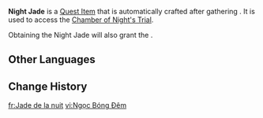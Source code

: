 {{Item Infobox
|id           = 120916
|image        = Item Night Jade.png
|type         = Quest Items
|quality      = 
|description  = A nearly weightless black jade, enveloped in chilling flames. According to Natlan's legends, offering it at a specific altar might just open the path to [[Night Kingdom|the kingdom ruled by the night]].
|source1      = Gather {{Item|Shattered Night Jade|x=3}}
|source2      = 
|source3      = 
|source4      = 
|source5      = 
}}
'''Night Jade''' is a [[Quest Item]] that is automatically crafted after gathering {{Item|Shattered Night Jade|x=3}}. It is used to access the [[Chamber of Night's Trial]].

Obtaining the Night Jade will also grant the {{Achievement|Offering to Nothingness}}.
<!--
==Location==
<gallery>

</gallery>
-->
==Other Languages==
{{Other Languages
|en       = Night Jade
|zhs      = 夜之玉
|zhs_rm   = Yè zhī Yù
|zht      = 夜之玉
|zht_rm   = Yè zhī Yù
|zh_tl    = Night's Jade
|ja       = 夜の玉
|ja_rm    = Yoru no Gyoku
|ja_tl    =
|ko       = 밤<->의 옥
|ko_tl    =
|es       = Jade de la noche
|es_tl    = Night Jade
|fr       = Jade de la nuit
|fr_tl    = Night Jade
|ru       = Нефрит ночи
|ru_tl    =
|th       = หยกราตรี
|th_rm    = 
|th_tl    =
|vi       = Ngọc Bóng Đêm
|vi_tl    =
|de       = Jade der Nacht
|de_tl    = Night's Jade
|id       = Giok Malam
|id_tl    = Night Jade
|pt       = Jade da Noite
|pt_tl    =
|tr       = Gece Yeşimi
|tr_tl    =
|it       = Giada della Notte 
|it_tl    =
}}

==Change History==
{{Change History|5.0}}

[[fr:Jade de la nuit]]
[[vi:Ngọc Bóng Đêm]]